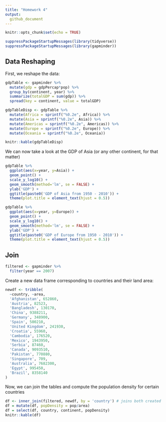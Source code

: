 ```yaml
---
title: "Homework 4"
output:
  github_document
---
```


```r
knitr::opts_chunk$set(echo = TRUE)
```

```r
suppressPackageStartupMessages(library(tidyverse))
suppressPackageStartupMessages(library(gapminder))
```

## Data Reshaping

First, we reshape the data: 
```r
gdpTable <- gapminder %>% 
  mutate(gdp = gdpPercap*pop) %>% 
  group_by(continent, year) %>%
  summarize(totalGDP = sum(gdp)) %>% 
  spread(key = continent, value = totalGDP)

gdpTableDisp <- gdpTable %>% 
  mutate(Africa = sprintf("%0.2e", Africa)) %>% 
  mutate(Asia = sprintf("%0.2e", Asia)) %>% 
  mutate(Americas = sprintf("%0.2e", Americas)) %>% 
  mutate(Europe = sprintf("%0.2e", Europe)) %>% 
  mutate(Oceania = sprintf("%0.2e", Oceania))

knitr::kable(gdpTableDisp)
```
We can now take a look at the GDP of Asia (or any other continent, for that matter)
```r
gdpTable %>% 
  ggplot(aes(x=year, y=Asia)) + 
  geom_point() + 
  scale_y_log10() + 
  geom_smooth(method='lm', se = FALSE) + 
  ylab('GDP') + 
  ggtitle(paste0('GDP of Asia from 1950 - 2010')) +
  theme(plot.title = element_text(hjust = 0.5))
```

```r
gdpTable %>% 
  ggplot(aes(x=year, y=Europe)) + 
  geom_point() + 
  scale_y_log10() + 
  geom_smooth(method='lm', se = FALSE) + 
  ylab('GDP') + 
  ggtitle(paste0('GDP of Europe from 1950 - 2010')) +
  theme(plot.title = element_text(hjust = 0.5))
```

## Join 
```r
filtered <- gapminder %>% 
  filter(year == 2007)
```

Create a new data frame corresponding to countries and their land area:
```r
newdf <- tribble(
  ~country, ~area, 
  'Afghanistan', 652860, 
  'Austria', 82523, 
  'Bangladesh', 130170,
  'China', 9388211, 
  'Germany', 348900,
  'Spain', 500210,
  'United Kingdom', 241930, 
  'Croatia', 55960,
  'Cambodia', 176520,
  'Mexico', 1943950, 
  'Serbia', 87460, 
  'Canada', 9093510,
  'Pakistan', 770880,
  'Singapore', 709, 
  'Australia', 7682300,
  'Egypt', 995450,
  'Brazil', 8358140
)
```

Now, we can join the tables and compute the population density for certain countries
```r
df <- inner_join(filtered, newdf, by = 'country') # joins both created tables by country
df = mutate(df, popDensity = pop/area)
df = select(df, country, continent, popDensity)
knitr::kable(df)
```
